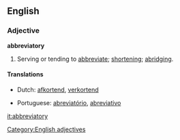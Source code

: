 ==English==

===Adjective===
'''abbreviatory'''

# Serving or tending to [[abbreviate]]; [[shortening]]; [[abridging]].

====Translations====
{{trans-top|serving or tending to abbreviate; shortening; abridging}}
*Dutch: [[afkortend]], [[verkortend]]
{{trans-mid}}
*Portuguese: [[abreviatório]], [[abreviativo]]
{{trans-bottom}}

[[Category:English adjectives]]

[[it:abbreviatory]]